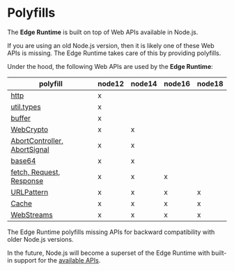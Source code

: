 # Polyfills

The **Edge Runtime** is built on top of Web APIs available in Node.js.

If you are using an old Node.js version, then it is likely one of these Web APIs is missing. The Edge Runtime takes care of this by providing polyfills.

Under the hood, the following Web APIs are used by the **Edge Runtime**:

| polyfill                                                                                                                                | node12 | node14 | node16 | node18 |
| --------------------------------------------------------------------------------------------------------------------------------------- | ------ | ------ | ------ | ------ |
| [http](https://github.com/vercel/edge-runtime/blob/main/packages/primitives/src/patches/http.js)                                        | x      |        |        |        |
| [util.types](https://github.com/vercel/edge-runtime/blob/main/packages/primitives/src/patches/util-types.js)                            | x      |        |        |        |
| [buffer](https://github.com/vercel/edge-runtime/blob/main/packages/primitives/src/patches/buffer.js)                                    | x      |        |        |        |
| [WebCrypto](https://github.com/vercel/edge-runtime/blob/main/packages/primitives/src/primitives/crypto.js)                              | x      | x      |        |        |
| [AbortController, AbortSignal](https://github.com/vercel/edge-runtime/blob/main/packages/primitives/src/primitives/abort-controller.js) | x      | x      |        |        |
| [base64](https://github.com/vercel/edge-runtime/blob/main/packages/primitives/src/primitives/encoding.js)                               | x      | x      |        |        |
| [fetch, Request, Response](https://github.com/vercel/edge-runtime/blob/main/packages/primitives/src/primitives/fetch.js)                | x      | x      | x      |        |
| [URLPattern](https://github.com/vercel/edge-runtime/blob/main/packages/primitives/src/primitives/url.js)                                | x      | x      | x      | x      |
| [Cache](https://github.com/vercel/edge-runtime/blob/main/packages/primitives/src/primitives/cache.js)                                   | x      | x      | x      | x      |
| [WebStreams](https://github.com/vercel/edge-runtime/blob/main/packages/primitives/src/primitives/streams.js)                            | x      | x      | x      | x      |

The Edge Runtime polyfills missing APIs for backward compatibility with older Node.js versions.

In the future, Node.js will become a superset of the Edge Runtime with built-in support for the [available APIs](/features/available-apis).
